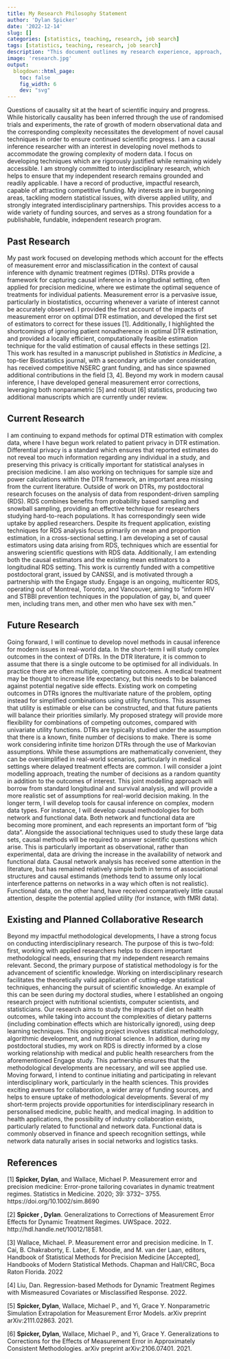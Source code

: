```yaml
---
title: My Research Philosophy Statement
author: 'Dylan Spicker'
date: '2022-12-14'
slug: []
categories: [statistics, teaching, research, job search]
tags: [statistics, teaching, research, job search]
description: "This document outlines my research experience, approach, and goals for the future."
image: 'research.jpg'
output:
  blogdown::html_page:
    toc: false
    fig_width: 6
    dev: "svg"
---
```

Questions of causality sit at the heart of scientific inquiry and progress. While historically causality has been inferred through the use of randomised trials and experiments, the rate of growth of modern observational data and the corresponding complexity necessitates the development of novel causal techniques in order to ensure continued scientific progress.
I am a causal inference researcher with an interest in developing novel methods to accommodate the growing complexity of modern data. I focus on developing techniques which are rigorously justified while remaining widely accessible. I am strongly committed to interdisciplinary research, which helps to ensure that my independent research remains grounded and readily applicable. I have a record of productive, impactful research, capable of attracting competitive funding. My interests are in burgeoning areas, tackling modern statistical issues, with diverse applied utility, and strongly integrated interdisciplinary partnerships. This provides access to a wide variety of funding sources, and serves as a strong foundation for a publishable, fundable, independent research program.

## Past Research
My past work focused on developing methods which account for the effects of measurement error and misclassification in the context of causal inference with dynamic treatment regimes (DTRs). DTRs provide a framework for capturing causal inference in a longitudinal setting, often applied for precision medicine, where we estimate the optimal sequence of treatments for individual patients. Measurement error is a pervasive issue, particularly in biostatistics, occurring whenever a variate of interest cannot be accurately observed. I provided the first account of the impacts of measurement error on optimal DTR estimation, and developed the first set of estimators to correct for these issues [1]. Additionally, I highlighted the shortcomings of ignoring patient nonadherence in optimal DTR estimation, and provided a locally efficient, computationally feasible estimation technique for the valid estimation of causal effects in these settings [2]. This work has resulted in a manuscript published in *Statistics in Medicine*, a top-tier Biostatistics journal, with a secondary article under consideration, has received competitive NSERC grant funding, and has since spawned additional contributions in the field [3, 4]. Beyond my work in modern causal inference, I have developed general measurement error corrections, leveraging both nonparametric [5] and robust [6] statistics, producing two additional manuscripts which are currently under review. 

## Current Research
I am continuing to expand methods for optimal DTR estimation with complex data, where I have begun work related to patient privacy in DTR estimation. Differential privacy is a standard which ensures that reported estimates do not reveal too much information regarding any individual in a study, and preserving this privacy is critically important for statistical analyses in precision medicine. I am also working on techniques for sample size and power calculations within the DTR framework, an important area missing from the current literature. Outside of work on DTRs, my postdoctoral research focuses on the analysis of data from respondent-driven sampling (RDS). RDS combines benefits from probability based sampling and snowball sampling, providing an effective technique for researchers studying hard-to-reach populations. It has correspondingly seen wide uptake by applied researchers. Despite its frequent application, existing techniques for RDS analysis focus primarily on mean and proportion estimation, in a cross-sectional setting. I am developing a set of causal estimators using data arising from RDS, techniques which are essential for answering scientific questions with RDS data. Additionally, I am extending both the causal estimators and the existing mean estimators to a longitudinal RDS setting. This work is currently funded with a competitive postdoctoral grant, issued by CANSSI, and is motivated through a partnership with the Engage study. Engage is an ongoing, multicenter RDS, operating out of Montreal, Toronto, and Vancouver, aiming to “inform HIV and STBBI prevention techniques in the population of gay, bi, and queer men, including trans men, and other men who have sex with men.”

## Future Research
Going forward, I will continue to develop novel methods in causal inference for modern issues in real-world data. In the short-term I will study complex outcomes in the context of DTRs. In the DTR literature, it is common to assume that there is a single outcome to be optimised for all individuals. In practice there are often multiple, competing outcomes. A medical treatment may be thought to increase life expectancy, but this needs to be balanced against potential negative side effects. Existing work on competing outcomes in DTRs ignores the multivariate nature of the problem, opting instead for simplified combinations using utility functions. This assumes that utility is estimable or else can be constructed, and that future patients will balance their priorities similarly. My proposed strategy will provide more flexibility for combinations of competing outcomes, compared with univariate utility functions.
DTRs are typically studied under the assumption that there is a known, finite number of decisions to make. There is some work considering infinite time horizon DTRs through the use of Markovian assumptions. While these assumptions are mathematically convenient, they can be oversimplified in real-world scenarios, particularly in medical settings where delayed treatment effects are common. I will consider a joint modelling approach, treating the number of decisions as a random quantity in addition to the outcomes of interest. This joint modelling approach will borrow from standard longitudinal and survival analysis, and will provide a more realistic set of assumptions for real-world decision making.
In the longer term, I will develop tools for causal inference on complex, modern data types. For instance, I will develop causal methodologies for both network and functional data. Both network and functional data are becoming more prominent, and each represents an important form of “big data”. Alongside the associational techniques used to study these large data sets, causal methods will be required to answer scientific questions which arise. This is particularly important as observational, rather than experimental, data are driving the increase in the availability of network and functional data. Causal network analysis has received some attention in the literature, but has remained relatively simple both in terms of associational structures and causal estimands (methods tend to assume only local interference patterns on networks in a way which often is not realistic). Functional data, on the other hand, have received comparatively little causal attention, despite the potential applied utility (for instance, with fMRI data).

## Existing and Planned Collaborative Research
Beyond my impactful methodological developments, I have a strong focus on conducting interdisciplinary research. The purpose of this is two-fold: first, working with applied researchers helps to discern important methodological needs, ensuring that my independent research remains relevant. Second, the primary purpose of statistical methodology is for the advancement of scientific knowledge. Working on interdisciplinary research facilitates the theoretically valid application of cutting-edge statistical techniques, enhancing the pursuit of scientific knowledge. 
An example of this can be seen during my doctoral studies, where I established an ongoing research project with nutritional scientists, computer scientists, and statisticians. Our research aims to study the impacts of diet on health outcomes, while taking into account the complexities of dietary patterns (including combination effects which are historically ignored), using deep learning techniques. This ongoing project involves statistical methodology, algorithmic development, and nutritional science. In addition, during my postdoctoral studies, my work on RDS is directly informed by a close working relationship with medical and public health researchers from the aforementioned Engage study. This partnership ensures that the methodological developments are necessary, and will see applied use.
Moving forward, I intend to continue initiating and participating in relevant interdisciplinary work, particularly in the health sciences. This provides exciting avenues for collaboration, a wider array of funding sources, and helps to ensure uptake of methodological developments. Several of my short-term projects provide opportunities for interdisciplinary research in personalised medicine, public health, and medical imaging. In addition to health applications, the possibility of industry collaboration exists, particularly related to functional and network data. Functional data is commonly observed in finance and speech recognition settings, while network data naturally arises in social networks and logistics tasks.

## References
[1] **Spicker, Dylan**, and Wallace, Michael P. Measurement error and precision medicine: Error-prone tailoring covariates in dynamic treatment regimes. Statistics in Medicine. 2020; 39: 3732– 3755. https://doi.org/10.1002/sim.8690

[2] **Spicker , Dylan**. Generalizations to Corrections of Measurement Error Effects for Dynamic Treatment Regimes. UWSpace. 2022. http://hdl.handle.net/10012/18581.

[3] Wallace, Michael. P. Measurement error and precision medicine. In T. Cai, B. Chakraborty, E. Laber, E. Moodie, and M. van der Laan, editors, Handbook of Statistical Methods for Precision Medicine [Accepted], Handbooks of Modern Statistical Methods. Chapman and Hall/CRC, Boca Raton Florida. 2022

[4] Liu, Dan. Regression-based Methods for Dynamic Treatment Regimes with Mismeasured Covariates or Misclassified Response. 2022.

[5] **Spicker, Dylan**, Wallace, Michael P., and Yi, Grace Y. Nonparametric Simulation Extrapolation for Measurement Error Models. arXiv preprint arXiv:2111.02863. 2021.

[6] **Spicker, Dylan**, Wallace, Michael P., and Yi, Grace Y. Generalizations to Corrections for the Effects of Measurement Error in Approximately Consistent Methodologies. arXiv preprint arXiv:2106.07401. 2021.
